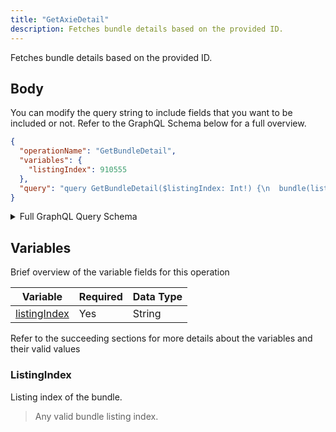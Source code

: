 ```yaml
---
title: "GetAxieDetail"
description: Fetches bundle details based on the provided ID.
---
```


Fetches bundle details based on the provided ID.

## Body

You can modify the query string to include fields that you want to be included or not. Refer to the GraphQL Schema below for a full overview.

```json
{
  "operationName": "GetBundleDetail",
  "variables": {
    "listingIndex": 910555
  },
  "query": "query GetBundleDetail($listingIndex: Int!) {\n  bundle(listingIndex: $listingIndex) {\n    ...BundleDetail\n    __typename\n  }\n}\n\nfragment BundleDetail on Bundle {\n  name\n  owner\n  auction {\n    ...AxieAuction\n    __typename\n  }\n  items {\n    ...LandBundleBrief\n    ...ItemBundleBrief\n    __typename\n  }\n  transferHistory {\n    ...TransferHistoryInSettledAuction\n    __typename\n  }\n  __typename\n}\n\nfragment LandBundleBrief on LandPlot {\n  landType\n  row\n  col\n  __typename\n}\n\nfragment ItemBundleBrief on LandItem {\n  landType\n  name\n  itemAlias\n  rarity\n  figureURL\n  tokenId\n  itemId\n  __typename\n}\n\nfragment AxieAuction on Auction {\n  startingPrice\n  endingPrice\n  startingTimestamp\n  endingTimestamp\n  duration\n  timeLeft\n  currentPrice\n  currentPriceUSD\n  suggestedPrice\n  seller\n  listingIndex\n  state\n  __typename\n}\n\nfragment TransferHistoryInSettledAuction on TransferRecords {\n  total\n  results {\n    ...TransferRecordInSettledAuction\n    __typename\n  }\n  __typename\n}\n\nfragment TransferRecordInSettledAuction on TransferRecord {\n  from\n  to\n  txHash\n  timestamp\n  withPrice\n  withPriceUsd\n  fromProfile {\n    name\n    __typename\n  }\n  toProfile {\n    name\n    __typename\n  }\n  __typename\n}\n"
}
```

<details>
<summary>Full GraphQL Query Schema</summary>  
<p>
&nbsp;

```graphql
query GetBundleDetail($listingIndex: Int!) {
  bundle(listingIndex: $listingIndex) {
    ...BundleDetail
    __typename
  }
}

fragment BundleDetail on Bundle {
  name
  owner
  auction {
    ...AxieAuction
    __typename
  }
  items {
    ...LandBundleBrief
    ...ItemBundleBrief
    __typename
  }
  transferHistory {
    ...TransferHistoryInSettledAuction
    __typename
  }
  __typename
}

fragment LandBundleBrief on LandPlot {
  landType
  row
  col
  __typename
}

fragment ItemBundleBrief on LandItem {
  landType
  name
  itemAlias
  rarity
  figureURL
  tokenId
  itemId
  __typename
}

fragment AxieAuction on Auction {
  startingPrice
  endingPrice
  startingTimestamp
  endingTimestamp
  duration
  timeLeft
  currentPrice
  currentPriceUSD
  suggestedPrice
  seller
  listingIndex
  state
  __typename
}

fragment TransferHistoryInSettledAuction on TransferRecords {
  total
  results {
    ...TransferRecordInSettledAuction
    __typename
  }
  __typename
}

fragment TransferRecordInSettledAuction on TransferRecord {
  from
  to
  txHash
  timestamp
  withPrice
  withPriceUsd
  fromProfile {
    name
    __typename
  }
  toProfile {
    name
    __typename
  }
  __typename
}
```

</p>
</details>

## Variables

Brief overview of the variable fields for this operation

| Variable                      | Required | Data Type |
| ----------------------------- | -------- | --------- |
| [listingIndex](#listingindex) | Yes      | String    |

Refer to the succeeding sections for more details about the variables and their valid values

### ListingIndex

Listing index of the bundle.

> Any valid bundle listing index.

